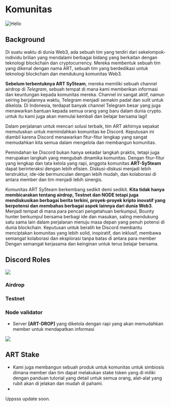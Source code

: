 # Komunitas


 
<Image src="/assets/node/drop.png" alt="Hello" width={100} height={100} />

## Background

Di suatu waktu di dunia Web3, ada sebuah tim yang terdiri dari sekelompok-individu brilian yang mendalami berbagai bidang yang berkaitan dengan teknologi blockchain dan cryptocurrency. Mereka membentuk sebuah tim yang dikenal dengan nama ART, sebuah tim yang berdedikasi untuk teknologi blockchain dan mendukung komunitas Web3.

**Sebelum terbentuknya ART Sy5team**, mereka memiliki sebuah channel airdrop di *Telegram*, sebuah tempat di mana kami memberikan informasi dan keuntungan kepada komunitas mereka. Channel ini sangat aktif, namun seiring berjalannya waktu, Telegram menjadi semakin padat dan sulit untuk dikelola. Di Indonesia, terdapat banyak channel Telegram besar yang juga menawarkan bantuan kepada semua orang yang baru dalam dunia crypto. untuk itu kami juga akan memulai kembali dan belajar bersama lagi!

Dalam perjalanan untuk mencari solusi terbaik, tim ART akhirnya sepakat memutuskan untuk memindahkan komunitas ke Discord. Keputusan ini diambil karena Discord menawarkan fitur-fitur lengkap yang sangat memudahkan kita semua dalam mengelola dan membangun komunitas.

Pemindahan ke Discord bukan hanya sekadar langkah praktis, tetapi juga merupakan langkah yang mengubah dinamika komunitas. Dengan fitur-fitur yang lengkap dan tata kelola yang rapi, anggota komunitas **ART-Sy5team** dapat berinteraksi dengan lebih efisien. Diskusi-diskusi menjadi lebih terstruktur, ide-ide bermunculan dengan lebih mudah, dan kolaborasi di antara member dan tim menjadi lebih sinergis.

Komunitas ART Sy5team berkembang sedikit demi sedikit. **Kita tidak hanya membicarakan tentang airdrop, Testnet dan NODE tetapi juga mendiskusikan berbagai berita terkini, proyek-proyek kripto inovatif yang berpotensi dan membahas berbagai aspek lainnya dari dunia Web3**. Menjadi tempat di mana para pencari pengetahuan berkumpul, Bounty hunter berkumpul bersama berbagi ide dan masukan, saling mendukung satu sama lain dalam perjalanan menuju masa depan yang penuh potensi di dunia blockchain. Keputusan untuk beralih ke Discord membantu menciptakan komunitas yang lebih solid, inspiratif, dan inklusif, membawa semangat kolaborasi dan eksplorasi tanpa batas di antara para member Dengan semangat kerjasama dan keinginan untuk terus belajar bersama.

## Discord Roles

<div style={{ display: "flex", justifyContent: "center", marginTop: 20 }}>
  <img style={{ maxWidth: "100%" }} src="/assets/dc1.png" />
</div>

### Airdrop

### Testnet

### Node validator

- Server **[ART-DROP]** yang dikelola dengan rapi yang akan memudahkan member untuk mendapatkan informasi 

<div style={{ display: "flex", justifyContent: "center", marginTop: 20 }}>
  <img style={{ maxWidth: "100%" }} src="/assets/drop.png" />
</div>

## ART Stake

- Kami juga membangun sebuah produk untuk komunitas untuk simbiosis dimana member dan tim dapat melakukan stake token yang di miliki dengan panduan tutorial yang detail untuk semua orang, alat-alat yang rubit akan di jelakan dan mudah di pahami.
- 

 
<Callout type="warning" emoji="⚠️">
  Uppsss update soon.
</Callout>